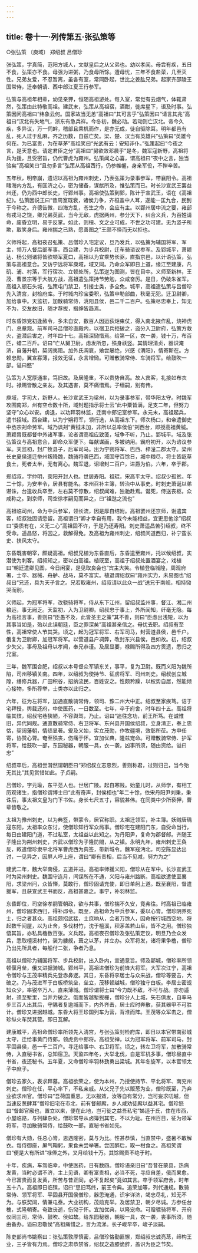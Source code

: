 ```yaml
---
---
---
```

title: 卷十一·列传第五·张弘策等
---

○张弘策  〔庾域〕  郑绍叔  吕僧珍

张弘策，字真简，范阳方城人，文献皇后之从父弟也。幼以孝闻。母尝有疾，五日不食，弘策亦不食。母强为进粥，乃食母所馀。遭母忧，三年不食盐菜，几至灭性。兄弟友爱，不忍暂离，虽各有室，常同卧起，世比之姜肱兄弟。起家齐邵陵王国常侍，迁奉朝请、西中郎江夏王行参军。

弘策与高祖年相辈，幼见亲狎，恒随高祖游处。每入室，常觉有云烟气，体辄肃然，弘策由此特敬高祖。建武末，弘策从高祖宿，酒酣，徙席星下，语及时事。弘策因问高祖曰“纬象云何。国家故当无恙”高祖曰“其可言乎”弘策因曰“请言其兆”高祖曰“汉北有失地气，浙东有急兵祥。今冬初，魏必动。若动则亡汉北。帝今久疾，多异议，万一伺衅，稽部且乘机而作，是亦无成，徒自驱除耳。明年都邑有乱，死人过于乱麻，齐之历数，自兹亡矣。梁、楚、汉当有英雄兴”弘策曰“英雄今何在。为已富贵，为在草茅”高祖笑曰“光武有云：安知非仆。”弘策起曰“今夜之言，是天意也。请定君臣之分”高祖曰“舅欲效邓晨乎”是冬，魏军寇新野，高祖将兵为援，且受密旨，仍代曹虎为雍州。弘策闻之心喜，谓高祖曰“夜中之言，独当验矣”高祖笑曰“且勿多言”弘策从高祖西行，仍参帷幄，身亲军役，不惮辛苦。

五年秋，明帝崩，遗诏以高祖为雍州刺史，乃表弘策为录事参军，带襄阳令。高祖睹海内方乱，有匡济之心，密为储备，谋猷所及，惟弘策而已。时长沙宣武王罢益州还，仍为西中郎长史，行郢州事。高祖使弘策到郢，陈计于宣武王，语在《高祖纪》。弘策因说王曰“昔周室既衰，诸侯力争，齐桓盖中人耳，遂能一匡九合，民到于今称之。齐德告微，四海方乱，苍生之命，会应有主。以郢州居中流之要，雍部有戎马之饶，卿兄弟英武，当今无敌，虎据两州，参分天下，纠合义兵，为百姓请命，废昏立明，易于反掌。如此，则桓、文之业可成，不世之功可建。无为竖子所欺，取笑身后。雍州揣之已熟，愿善图之”王颇不怿而无以拒也。

义师将起，高祖夜召弘策、吕僧珍入宅定议，旦乃发兵，以弘策为辅国将军、军主，领万人督后部军事。西台建，为步兵校尉，迁车骑谘议参军。及郢城平，萧颖达、杨公则诸将皆欲顿军夏口，高祖以为宜乘势长驱，直指京邑，以计语弘策，弘策与高祖意合。又访宁远将军庾域，域又同。乃命众军即日上道，缘江至建康，凡矶、浦、村落，军行宿次、立顿处所，弘策逆为图测，皆在目中。义师至新林，王茂、曹景宗等于大航方战，高祖遣弘策持节劳勉，众咸奋厉。是日，仍破朱雀军。高祖入顿石头城，弘策屯门禁卫，引接士类，多全免。城平，高祖遣弘策与吕僧珍先入清宫，封检府库。于时城内珍宝委积，弘策申勒部曲，秋毫无犯。迁卫尉卿，加给事中。天监初，加散骑常侍，洮阳县侯，邑二千二百户。弘策尽忠奉上，知无不为，交友故旧，随才荐拔，搢绅皆趋焉。

时东昏馀党初逢赦令，多未自安，数百人因运荻炬束仗，得入南北掖作乱，烧神虎门、总章观。前军司马吕僧珍直殿内，以宿卫兵拒破之，盗分入卫尉府，弘策方救火，盗潜后害之，时年四十七。高祖深恸惜焉。给第一区，衣一袭，钱十万，布百匹，蜡二百斤。诏曰“亡从舅卫尉，虑发所忽，殒身祅竖。其情理清贞，器识淹济，自藩升朝，契阔夷阻。加外氏凋衰，飨尝屡绝，兴感《渭阳》，情寄斯在。方赖忠勋，翼宣寡薄，报效无征，永言增恸。可赠散骑常侍、车骑将军。给鼓吹一部。谥曰愍”

弘策为人宽厚通率，笃旧故。及居隆重，不以贵势自高。故人宾客，礼接如布衣时。禄赐皆散之亲友。及其遇害，莫不痛惜焉。子缅嗣，别有传。

庾域，字司大，新野人。长沙宣武王为梁州，以为录事参军，带华阳太守。时魏军攻围南郑，州有空仓数十所，域封题指示将士云“此中粟皆满，足支二年，但努力坚守”众心以安。虏退，以功拜羽林监，迁南中郎记室参军。永元末，高祖起兵，遣书招域。西台建，以为宁朔将军，领行选，从高祖东下。师次杨口，和帝遣御史中丞宗刔命劳军。域乃讽刔“黄钺未加，非所以总率侯伯”刔西台，即授高祖黄钺。萧颖胄既都督中外诸军事，论者谓高祖应致笺，域争不听，乃止。郢城平。域及张弘策议与高祖意合，即命众军便下。每献谋画，多被纳用。霸府初开，以为谘议参军。天监初，封广牧县子，后军司马。出为宁朔将军、巴西、梓潼二郡太守。梁州长史夏侯道迁举州叛降魏，魏骑将袭巴西，域固守百馀日，城中粮尽，将士皆龁草食土，死者太半，无有离心。魏军退，诏增封二百户，进爵为伯。六年，卒于郡。

郑绍叔，字仲明，荥阳开封人也。世居寿阳。祖琨，宋高平太守。绍叔少孤贫。年二十馀，为安丰令，居县有能名。本州召补主簿，转治中从事史。时刺史萧诞以弟谌诛，台遣收兵卒至，左右莫不惊散，绍叔闻难，独驰赴焉。诞死，侍送丧柩，众咸称之。到京师，司空徐孝嗣见而异之，曰“祖逖之流也”

高祖临司州，命为中兵参军，领长流，因是厚自结附。高祖罢州还京师，谢遣宾客，绍叔独固请愿留。高祖谓曰“卿才幸自有用，我今未能相益，宜更思他涂”绍叔曰“委质有在，义无二心”高祖固不许，于是乃还寿阳。刺史萧遥昌苦引绍叔，终不受命。遥昌怒，将囚之，救解得免。及高祖为雍州刺史，绍叔间道西归，补宁蛮长史、扶风太守。

东昏既害朝宰，颇疑高祖。绍叔兄植为东昏直后，东昏遣至雍州，托以候绍叔，实潜使为刺客。绍叔知之，密以白高祖。植既至，高祖于绍叔处置酒宴之，戏植曰“朝廷遣卿见图，今日闲宴，是见取良会也”宾主大笑。令植登临城隍，周观府署，士卒、器械、舟舻、战马，莫不富实。植退谓绍叔曰“雍州实力，未易图也”绍叔曰“兄还，具为天子言之。兄若取雍州，绍叔请以此众一战”送兄于南岘，相持恸哭而别。

义师起，为冠军将军，改骁骑将军，侍从东下江州，留绍叔监州事，督江、湘二州粮运，事无阙乏。天监初，入为卫尉卿。绍叔忠于事上，外所闻知，纤毫无隐。每为高祖言事，善则曰“臣愚不及，此皆圣主之策”其不善，则曰“臣虑出浅短，以为其事当如是，殆以此误朝廷，臣之罪深矣”高祖甚亲信之。母忧去职。绍叔有至性，高祖常使人节其哭。顷之，起为冠军将军、右军司马，封营道县侯，邑千户。俄复为卫尉卿，加冠军将军。以营道县户凋弊，改封东兴县侯，邑如故。初，绍叔少失父，事母及祖母以孝闻，奉兄恭谨。及居显要，禄赐所得及四方贡遗，悉归之兄室。

三年，魏军围合肥，绍叔以本号督众军镇东关，事平，复为卫尉。既而义阳为魏所陷，司州移镇关南。四年，以绍叔为使持节、征虏将军、司州刺史。绍叔创立城隍，缮修兵器，广田积谷，招纳流民，百姓安之。性颇矜躁，以权势自居，然能倾心接物，多所荐举，士类亦以此归之。

六年，征为左将军，加通直散骑常侍，领司、豫二州大中正。绍叔至家疾笃。诏于宅拜授，舆载还府，中使医药，一日数至。七年，卒于府舍，时年四十五。高祖将临其殡，绍叔宅巷狭陋，不容舆驾，乃止。诏曰“追往念功，前王所笃。在诚惟旧，异代同规。通直散骑常侍、右卫将军、东兴县开国侯绍叔，立身清正，奉上忠恪，契阔藩朝，情绩显著。爰及义始，实立茂勋，作牧疆境，效彰所莅。方申任寄，协赞心膂。奄至殒丧，伤痛于怀。宜加优典，隆兹宠命。可赠散骑常侍、护军将军，给鼓吹一部，东园秘器，朝服一具，衣一袭，凶事所须，随由资给。谥曰忠”

绍叔卒后，高祖尝潸然谓朝臣曰“郑绍叔立志忠烈，善则称君，过则归己，当今殆无其比”其见赏惜如此。子贞嗣。

吕僧珍，字元瑜，东平范人也。世居广陵。起自寒贱。始童儿时，从师学，有相工历观诸生，指僧珍谓博士曰“此有奇声，封侯相也”年二十馀，依宋丹阳尹刘秉，秉诛后，事太祖文皇为门下书佐。身长七尺五寸，容貌甚伟。在同类中少所亵狎，曹辈皆敬之。

太祖为豫州刺史，以为典签，带蒙令，居官称职。太祖迁领军，补主簿。妖贼唐瑀寇东阳，太祖率众东讨，使僧珍知行军众局事。僧珍宅在建阳门东，自受命当行，每日由建阳门道，不过私室，太祖益以此知之。为丹阳尹，复命为郡督邮。齐随王子隆出为荆州刺史，齐武以僧珍为子隆防閤，从之镇。永明九年，雍州刺史王奂反，敕遣僧珍隶平北将军曹虎西为典签，带新城令。魏军寇沔北，司空陈显达出讨，一见异之，因屏人呼上座，谓曰“卿有贵相，后当不见减，努力为之”

建武二年，魏大举南侵，五道并进。高祖率师援义阳，僧珍从在军中。长沙宣武王时为梁州刺史。魏围守连月，间谍所在不通，义阳与雍州路断。高祖欲遣使至襄阳，求梁州问，众皆惮，莫敢行，僧珍固请充使，即日单舸上道。既至襄阳，督遣援军，且获宣武王书而反，高祖甚嘉之。事宁，补羽林监。

东昏即位，司空徐孝嗣管朝政，欲与共事，僧珍揣不久安，竟弗往。时高祖已临雍州，僧珍固求西归，得补邔令。既至，高祖命为中兵参军，委以心膂。僧珍阴养死士，归之者甚众。高祖颇招武猛，士庶响从，会者万馀人，因命按行城西空地，将起数千间屋，以为止舍，多伐材竹，沈于檀溪，积茅盖若山阜，皆不之用。僧珍独悟其旨，亦私具橹数百张。义兵起，高祖夜召僧珍及张弘策定议，明旦乃会众发兵，悉取檀溪材竹，装为艛舰，葺之以茅，并立办。众军将发，诸将果争橹，僧珍乃出先所具者，每船付二张，争者乃息。

高祖以僧珍为辅国将军、步兵校尉，出入卧内，宣通意旨。师及郢城，僧珍率所领顿偃月垒，俄又进据骑城。郢州平，高祖进僧珍为前锋大将军。大军次江宁，高祖令僧珍与王茂率精兵先登赤鼻逻。其日，东昏将李居士与众来战，僧珍等要击，大破之。乃与茂进军于白板桥筑垒，垒立，茂移顿越城，僧珍独守白板。李居士密觇知众少，率锐卒万人，直来薄城。僧珍谓将士曰“今力既不敌，不可与战。亦勿遥射，须至堑里，当并力破之。俄而皆越堑拔栅，僧珍分人上城，矢石俱发，自率马步三百人出其后，守隅者复逾城而下，内外齐击，居士应时奔散，获其器甲不可胜计。僧珍又进据越城。东昏大将王珍国列车为营，背淮而阵。王茂等众军击之，僧珍纵火车焚其营。即日瓦解。

建康城平，高祖命僧珍率所领先入清宫，与张弘策封检府库，即日以本官带南彭城太守，迁给事黄门侍郎，领虎贲中郎将。高祖受禅，以为冠军将军、前军司马，封平固县侯，邑一千二百户。寻迁给事中、右卫将军。顷之，转左卫将军，加散骑常侍，入直秘书省，总知宿卫。天监四年冬，大举北伐，自是军机多事，僧珍昼直中书省，夜还秘书。五年夏，又命僧珍率羽林劲勇出梁城。其年冬旋军，以本官领太子中庶子。

僧珍去家久，表求拜墓。高祖欲荣之，使为本州，乃授使持节、平北将军、南兖州刺史。僧珍在任，平心率下，不私亲戚。从父兄子先以贩葱为业，僧珍既至，乃弃业欲求州官。僧珍曰“吾荷国重恩，无以报效，汝等自有常分，岂可妄求叨越，但当速反葱肆耳”僧珍旧宅在市北，前有督邮廨，乡人咸劝徒廨以益其宅。僧珍怒曰“督邮官廨也，置立以来，便在此地，岂可徙之益吾私宅”姊适于氏，住在市西，小屋临路，与列肆杂处，僧珍常导从卤簿到其宅，不以为耻。在州百日，征为领军将军，寻加散骑常侍，给鼓吹一部，直秘书省如先。

僧珍有大勋，任总心膂，恩遇隆密，莫与为比。性甚恭慎，当直禁中，盛暑不敢解衣。每侍御座，屏气鞠躬，果食未尝举箸。尝因醉后，取一柑食之。高祖笑谓曰“便是大有所进”禄俸之外，又月给钱十万。其馀赐赉不绝于时。

十年，疾病，车驾临幸，中使医药，日有数四。僧珍语亲旧曰“吾昔在蒙县，热病发黄，当时必谓不济，主上见语，卿有富贵相，必当不死，寻应自差，俄而果愈。今已富贵而复发黄，所苦与昔正同，必不复起矣”竟如其言。卒于领军府舍，时年五十八。高祖即日临殡，诏曰“思旧笃终，前王令典。追荣加等，列代通规。散骑常侍、领军将军、平固县开国侯僧珍，器思淹通，识宇详济，竭忠尽礼，知无不为。与朕契阔，情兼屯泰。大业初构，茂勋克举。及居禁卫，朝夕尽诚。方参任台槐，式隆朝寄。奄致丧逝，伤恸于怀。宜加优典，以隆宠命。可赠骠骑将军、开府仪同三司，常侍、鼓吹、侯如故。给东园秘器，朝服一具，衣一袭，丧事所须，随由备办。谥曰忠敬侯”高祖痛惜之，言为流涕。长子峻早卒，峻子淡嗣。

陈吏部尚书姚察曰：张弘策敦厚慎密，吕僧珍恪勤匪懈，郑绍叔忠诚亮荩，缔构王业，三子皆有力焉。僧珍之肃恭禁省，绍叔之造膝诡辞，盖识为臣之节矣。

